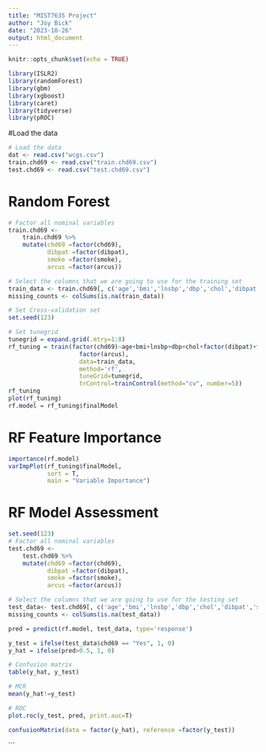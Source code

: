 ```yaml
---
title: "MIST7635 Project"
author: "Joy Bick"
date: "2023-10-26"
output: html_document
---
```


```r
knitr::opts_chunk$set(echo = TRUE)
```

```r
library(ISLR2)
library(randomForest)
library(gbm)
library(xgboost)
library(caret)
library(tidyverse)
library(pROC)
```

#Load the data
```r
# Load the data
dat <- read.csv("wcgs.csv")
train.chd69 <- read.csv("train.chd69.csv")
test.chd69 <- read.csv("test.chd69.csv")
```

# Random Forest
```r
# Factor all nominal variables
train.chd69 <-
	train.chd69 %>% 
	mutate(chd69 =factor(chd69),
		   dibpat =factor(dibpat),
		   smoke =factor(smoke),
		   arcus =factor(arcus))

# Select the columns that we are going to use for the training set 
train_data <- train.chd69[, c('age','bmi','lnsbp','dbp','chol','dibpat','smoke','arcus','chd69')]
missing_counts <- colSums(is.na(train_data))

# Set Cross-validation set
set.seed(123)

# Set tunegrid
tunegrid = expand.grid(.mtry=1:8)
rf_tuning = train(factor(chd69)~age+bmi+lnsbp+dbp+chol+factor(dibpat)+factor(smoke)+
                    factor(arcus),
                    data=train_data, 
                    method='rf',  
                    tuneGrid=tunegrid, 
                    trControl=trainControl(method="cv", number=5))
rf_tuning
plot(rf_tuning)
rf.model = rf_tuning$finalModel
```
# RF Feature Importance 
```r
importance(rf.model)
varImpPlot(rf_tuning$finalModel,
           sort = T,
           main = "Variable Importance")
```
# RF Model Assessment 
```r
set.seed(123)
# Factor all nominal variables
test.chd69 <-
	test.chd69 %>%
	mutate(chd69 =factor(chd69),
		   dibpat =factor(dibpat),
		   smoke =factor(smoke),
		   arcus =factor(arcus))

# Select the columns that we are going to use for the testing set 
test_data<- test.chd69[, c('age','bmi','lnsbp','dbp','chol','dibpat','smoke','arcus','chd69')]
missing_counts <- colSums(is.na(test_data))

pred = predict(rf.model, test_data, type='response')

y_test = ifelse(test_data$chd69 == "Yes", 1, 0)
y_hat = ifelse(pred>0.5, 1, 0)

# Confusion matrix
table(y_hat, y_test)

# MCR
mean(y_hat!=y_test)

# ROC
plot.roc(y_test, pred, print.auc=T)

confusionMatrix(data = factor(y_hat), reference =factor(y_test))
```
```









